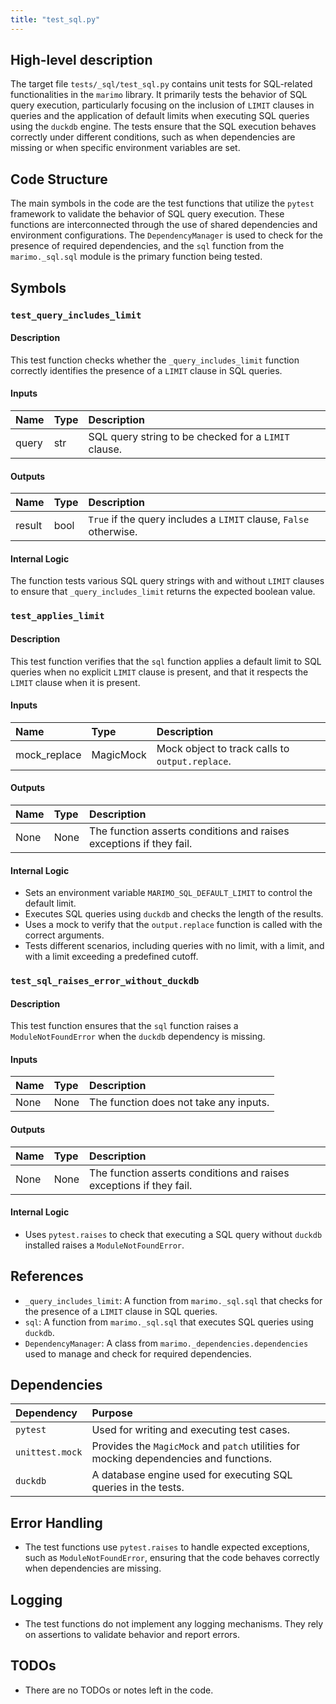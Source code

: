 ```yaml
---
title: "test_sql.py"
---
```


## High-level description

The target file `tests/_sql/test_sql.py` contains unit tests for SQL-related functionalities in the `marimo` library. It primarily tests the behavior of SQL query execution, particularly focusing on the inclusion of `LIMIT` clauses in queries and the application of default limits when executing SQL queries using the `duckdb` engine. The tests ensure that the SQL execution behaves correctly under different conditions, such as when dependencies are missing or when specific environment variables are set.

## Code Structure

The main symbols in the code are the test functions that utilize the `pytest` framework to validate the behavior of SQL query execution. These functions are interconnected through the use of shared dependencies and environment configurations. The `DependencyManager` is used to check for the presence of required dependencies, and the `sql` function from the `marimo._sql.sql` module is the primary function being tested.

## Symbols

### `test_query_includes_limit`
#### Description
This test function checks whether the `_query_includes_limit` function correctly identifies the presence of a `LIMIT` clause in SQL queries.

#### Inputs
| Name | Type | Description |
|:-----|:-----|:------------|
| query | str | SQL query string to be checked for a `LIMIT` clause. |

#### Outputs
| Name | Type | Description |
|:-----|:-----|:------------|
| result | bool | `True` if the query includes a `LIMIT` clause, `False` otherwise. |

#### Internal Logic
The function tests various SQL query strings with and without `LIMIT` clauses to ensure that `_query_includes_limit` returns the expected boolean value.

### `test_applies_limit`
#### Description
This test function verifies that the `sql` function applies a default limit to SQL queries when no explicit `LIMIT` clause is present, and that it respects the `LIMIT` clause when it is present.

#### Inputs
| Name | Type | Description |
|:-----|:-----|:------------|
| mock_replace | MagicMock | Mock object to track calls to `output.replace`. |

#### Outputs
| Name | Type | Description |
|:-----|:-----|:------------|
| None | None | The function asserts conditions and raises exceptions if they fail. |

#### Internal Logic
- Sets an environment variable `MARIMO_SQL_DEFAULT_LIMIT` to control the default limit.
- Executes SQL queries using `duckdb` and checks the length of the results.
- Uses a mock to verify that the `output.replace` function is called with the correct arguments.
- Tests different scenarios, including queries with no limit, with a limit, and with a limit exceeding a predefined cutoff.

### `test_sql_raises_error_without_duckdb`
#### Description
This test function ensures that the `sql` function raises a `ModuleNotFoundError` when the `duckdb` dependency is missing.

#### Inputs
| Name | Type | Description |
|:-----|:-----|:------------|
| None | None | The function does not take any inputs. |

#### Outputs
| Name | Type | Description |
|:-----|:-----|:------------|
| None | None | The function asserts conditions and raises exceptions if they fail. |

#### Internal Logic
- Uses `pytest.raises` to check that executing a SQL query without `duckdb` installed raises a `ModuleNotFoundError`.

## References

- `_query_includes_limit`: A function from `marimo._sql.sql` that checks for the presence of a `LIMIT` clause in SQL queries.
- `sql`: A function from `marimo._sql.sql` that executes SQL queries using `duckdb`.
- `DependencyManager`: A class from `marimo._dependencies.dependencies` used to manage and check for required dependencies.

## Dependencies

| Dependency | Purpose |
|:-----------|:--------|
| `pytest` | Used for writing and executing test cases. |
| `unittest.mock` | Provides the `MagicMock` and `patch` utilities for mocking dependencies and functions. |
| `duckdb` | A database engine used for executing SQL queries in the tests. |

## Error Handling

- The test functions use `pytest.raises` to handle expected exceptions, such as `ModuleNotFoundError`, ensuring that the code behaves correctly when dependencies are missing.

## Logging

- The test functions do not implement any logging mechanisms. They rely on assertions to validate behavior and report errors.

## TODOs

- There are no TODOs or notes left in the code.